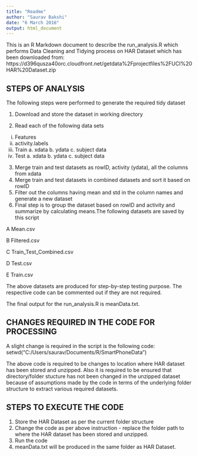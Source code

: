 ---
title: "Readme"
author: "Saurav Bakshi"
date: "6 March 2016"
output: html_document
---

This is an R Markdown document to describe the run_analysis.R which performs Data Cleaning and Tidying process on HAR Dataset which has been downloaded from:
https://d396qusza40orc.cloudfront.net/getdata%2Fprojectfiles%2FUCI%20HAR%20Dataset.zip

STEPS OF ANALYSIS
----------------------
The following steps were performed to generate the required tidy dataset


1. Download and store the dataset in working directory

2. Read each of the following data sets
  i. Features
  ii. activity.labels
  iii. Train
    a. xdata
    b. ydata
    c. subject data
  iv.  Test
    a. xdata
    b. ydata
    c. subject data
    

3. Merge train and test datasets as rowID, activity (ydata), all the columns from xdata
4. Merge train and test datasets in combined datasets and sort it based on rowID
5. Filter out the columns having mean and std in the column names and generate a new dataset
6. Final step is to group the dataset based on rowID and activity and summarize by calculating means.The following datasets are saved by this script

A Mean.csv

B Filtered.csv

C Train_Test_Combined.csv

D Test.csv

E Train.csv

The above datasets are produced for step-by-step testing purpose. The respective code can be commented out if they are not required.

The final output for the run_analysis.R is meanData.txt.

CHANGES REQUIRED IN THE CODE FOR PROCESSING
--------------------------------------------
A slight change is required in the script is the following code:
setwd("C:/Users/saurav/Documents/R/SmartPhoneData")

The above code is required to be changes to location where HAR dataset has been stored and unzipped. Also it is required to be ensured that directory/folder stucture has not been changed in the unzipped dataset because of assumptions made by the code in terms of the underlying folder structure to extract various required datasets.

STEPS TO EXECUTE THE CODE
-----------------------------
1. Store the HAR Dataset as per the current folder structure
2. Change the code as per above instruction - replace the folder path to where the HAR dataset has been stored and unzipped.
3. Run the code
4. meanData.txt will be produced in the same folder as HAR Dataset.



